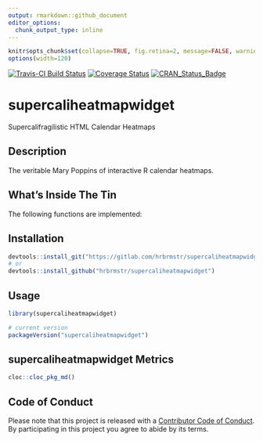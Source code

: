 ```yaml
---
output: rmarkdown::github_document
editor_options: 
  chunk_output_type: inline
---
```

```r
knitr$opts_chunk$set(collapse=TRUE, fig.retina=2, message=FALSE, warning=FALSE)
options(width=120)
```

[![Travis-CI Build Status](https://travis-ci.org/hrbrmstr/supercaliheatmapwidget.svg?branch=master)](https://travis-ci.org/hrbrmstr/supercaliheatmapwidget) 
[![Coverage Status](https://codecov.io/gh/hrbrmstr/supercaliheatmapwidget/branch/master/graph/badge.svg)](https://codecov.io/gh/hrbrmstr/supercaliheatmapwidget)
[![CRAN_Status_Badge](http://www.r-pkg.org/badges/version/supercaliheatmapwidget)](https://cran.r-project.org/package=supercaliheatmapwidget)

# supercaliheatmapwidget

Supercalifragilistic HTML Calendar Heatmaps

## Description

The veritable Mary Poppins of interactive R calendar heatmaps.

## What's Inside The Tin

The following functions are implemented:

## Installation

```r
devtools::install_git("https://gitlab.com/hrbrmstr/supercaliheatmapwidget.git")
# or
devtools::install_github("hrbrmstr/supercaliheatmapwidget")
```

## Usage

```r
library(supercaliheatmapwidget)

# current version
packageVersion("supercaliheatmapwidget")

```

## supercaliheatmapwidget Metrics

```r
cloc::cloc_pkg_md()
```

## Code of Conduct

Please note that this project is released with a [Contributor Code of Conduct](CONDUCT.md). 
By participating in this project you agree to abide by its terms.
